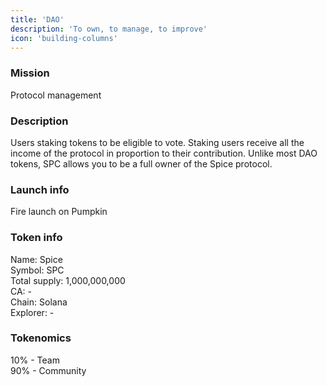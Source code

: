 ```yaml
---
title: 'DAO'
description: 'To own, to manage, to improve'
icon: 'building-columns'
---
```


### Mission

Protocol management

### Description

Users staking tokens to be eligible to vote. Staking users receive all the income of the protocol in proportion to their contribution. Unlike most DAO tokens, SPC allows you to be a full owner of the Spice protocol.

### Launch info

Fire launch on Pumpkin

### Token info

Name: Spice  
Symbol: SPC  
Total supply: 1,000,000,000  
CA: -  
Chain: Solana  
Explorer: - 

### Tokenomics

10% - Team  
90% - Community